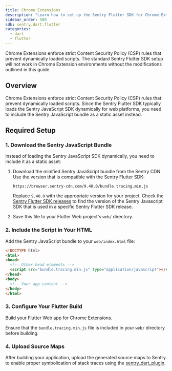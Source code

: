 ```yaml
---
title: Chrome Extensions
description: "Learn how to set up the Sentry Flutter SDK for Chrome Extensions with Flutter Web."
sidebar_order: 500
sdk: sentry.dart.flutter
categories:
  - dart
  - flutter
---
```


<Alert level="warning">

Chrome Extensions enforce strict Content Security Policy (CSP) rules that prevent dynamically loaded scripts. The standard Sentry Flutter SDK setup will not work in Chrome Extension environments without the modifications outlined in this guide.

</Alert>

## Overview

Chrome Extensions enforce strict Content Security Policy (CSP) rules that prevent dynamically loaded scripts. Since the Sentry Flutter SDK typically loads the Sentry JavaScript SDK dynamically for web platforms, you need to include the Sentry JavaScript bundle as a static asset instead.

## Required Setup

### 1. Download the Sentry JavaScript Bundle

Instead of loading the Sentry JavaScript SDK dynamically, you need to include it as a static asset:

1. Download the minified Sentry JavaScript bundle from the Sentry CDN. Use the version that is compatible with the Sentry Flutter SDK:
   ```
   https://browser.sentry-cdn.com/9.40.0/bundle.tracing.min.js
   ```
   
   <Alert level="info">
   
   Replace `9.40.0` with the appropriate version for your project. Check the [Sentry Flutter SDK releases](https://github.com/getsentry/sentry-dart/releases) to find the version of the Sentry Javascript SDK that is used in a specific Sentry Flutter SDK release.
   
   </Alert>

2. Save this file to your Flutter Web project's `web/` directory.

### 2. Include the Script in Your HTML

Add the Sentry JavaScript bundle to your `web/index.html` file:

```html {filename:web/index.html}
<!DOCTYPE html>
<html>
<head>
  <!-- Other head elements -->
  <script src="bundle.tracing.min.js" type="application/javascript"></script>
</head>
<body>
  <!-- Your app content -->
</body>
</html>
```

### 3. Configure Your Flutter Build

Build your Flutter Web app for Chrome Extensions.

Ensure that the `bundle.tracing.min.js` file is included in your `web/` directory before building.

### 4. Upload Source Maps

After building your application, upload the generated source maps to Sentry to enable proper symbolication of stack traces using the [sentry_dart_plugin](/platforms/dart/guides/flutter/debug-symbols/dart-plugin/).
